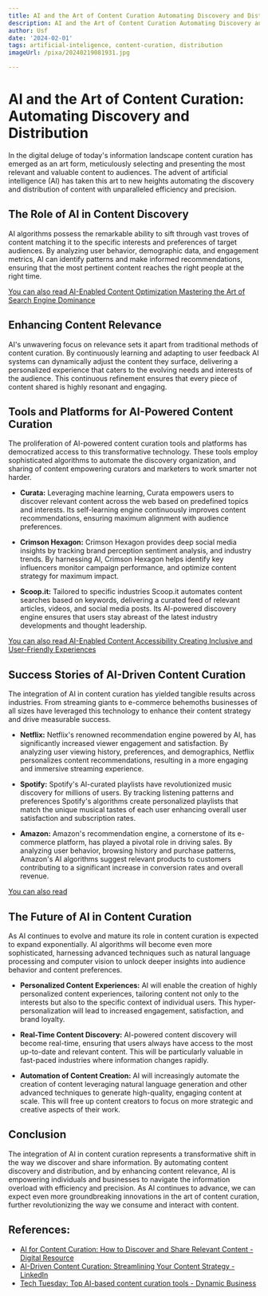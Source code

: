 ```yaml
---
title: AI and the Art of Content Curation Automating Discovery and Distribution
description: AI and the Art of Content Curation Automating Discovery and Distribution
author: Usf
date: '2024-02-01'
tags: artificial-inteligence, content-curation, distribution
imageUrl: /pixa/20240219081931.jpg

---
```

# AI and the Art  of Content Curation: Automating  Discovery and Distribution

In the digital deluge of today's information landscape  content  curation has  emerged as an art form, meticulously selecting and presenting the most relevant and valuable  content to audiences. The advent of  artificial intelligence (AI) has taken this art to new heights  automating the discovery and distribution of content with unparalleled efficiency and precision.

## The Role of  AI in Content Discovery

AI algorithms possess the remarkable ability to sift through  vast troves of content matching  it to the specific interests and preferences of target  audiences. By analyzing user behavior, demographic data, and engagement  metrics, AI can identify patterns and  make informed recommendations, ensuring that the most pertinent content reaches the right people  at the  right time.

[You can also  read  AI-Enabled  Content Optimization Mastering the Art of Search Engine  Dominance](AI-Enabled%20Content%20Optimization%20Mastering%20the%20Art%20of%20Search%20Engine%20Dominance)


## Enhancing Content Relevance

AI's  unwavering focus on relevance sets it apart from traditional methods of content curation. By continuously learning  and adapting to user feedback AI systems can dynamically adjust  the content they surface, delivering a personalized experience that caters to the evolving needs and interests of  the audience. This continuous  refinement ensures  that every piece of content shared is highly  resonant and engaging.

## Tools and Platforms for AI-Powered  Content Curation

The proliferation of AI-powered content curation tools and platforms has democratized access to this transformative technology. These tools employ sophisticated algorithms to automate the discovery  organization, and sharing of content empowering curators and marketers to work  smarter not  harder.

- **Curata:** Leveraging machine learning, Curata  empowers users  to discover relevant content across the web based on  predefined topics and  interests. Its self-learning  engine continuously improves  content recommendations, ensuring maximum alignment with audience preferences.

- **Crimson Hexagon:** Crimson Hexagon provides deep social media insights by tracking brand perception sentiment analysis,  and industry trends. By harnessing AI, Crimson Hexagon helps  identify key influencers monitor campaign performance, and optimize content strategy for maximum impact.

- **Scoop.it:** Tailored to specific industries Scoop.it automates content searches based on keywords, delivering a curated feed of relevant  articles, videos, and social media posts. Its AI-powered  discovery engine ensures  that users  stay abreast of the latest industry developments and thought leadership.

[You can also read AI-Enabled Content Accessibility Creating Inclusive and User-Friendly  Experiences](AI-Enabled%20Content%20Accessibility%20Creating%20Inclusive%20and%20User-Friendly%20Experiences)


## Success Stories of AI-Driven Content Curation

The integration of AI in content curation has yielded tangible results  across  industries.  From streaming giants to e-commerce behemoths businesses of all sizes have leveraged this technology to enhance their content strategy and  drive measurable success.

- **Netflix:** Netflix's renowned recommendation engine powered  by AI, has significantly increased viewer engagement and satisfaction. By analyzing user viewing history, preferences, and demographics, Netflix personalizes content recommendations, resulting in a more engaging  and immersive streaming experience.

- **Spotify:** Spotify's AI-curated playlists have revolutionized  music  discovery for millions of users. By tracking listening patterns and preferences Spotify's algorithms create personalized playlists that match the unique  musical tastes of each user enhancing  overall user satisfaction and subscription rates.

- **Amazon:** Amazon's recommendation engine, a cornerstone of its e-commerce platform, has played a pivotal role  in driving sales. By analyzing user behavior, browsing history and purchase patterns, Amazon's AI algorithms suggest relevant products to customers contributing to a significant increase in conversion rates and overall revenue.

[You can  also read ]()


## The Future of AI in Content  Curation

As AI continues to evolve and  mature its role in content curation is expected to expand exponentially.  AI  algorithms will become even more sophisticated, harnessing advanced techniques such as  natural language  processing and computer vision to unlock deeper insights into audience behavior and content preferences.

- **Personalized Content Experiences:** AI will enable the creation of highly personalized  content experiences, tailoring content not only to the interests but also to the  specific  context of individual users. This hyper-personalization will lead to increased engagement, satisfaction, and brand loyalty.

- **Real-Time Content Discovery:** AI-powered content discovery will become real-time, ensuring that users always have access to the most up-to-date and relevant content. This  will be particularly  valuable in fast-paced industries where  information  changes rapidly.

- **Automation of Content Creation:** AI will increasingly automate the creation of content leveraging natural language  generation  and other advanced techniques to generate high-quality, engaging content at scale. This will free up content creators to focus on more strategic  and creative aspects of their work.

## Conclusion

The integration of AI in content curation represents a transformative shift in the way we discover and share information. By automating content discovery and distribution, and by enhancing content relevance, AI is  empowering individuals and businesses to navigate the information overload with efficiency and precision. As AI continues to advance, we can expect even  more groundbreaking innovations in the art of content  curation, further revolutionizing the way we consume  and interact with  content.

## References:
- [AI for Content Curation: How to Discover and Share Relevant Content - Digital Resource](https://www.yourdigitalresource.com/post/ai-to-discover-and-share-relevant-content)
- [AI-Driven Content Curation: Streamlining Your Content Strategy - LinkedIn](https://www.linkedin.com/pulse/ai-driven-content-curation-streamlining-your-strategy-al-obaidi)
- [Tech Tuesday: Top AI-based content curation tools - Dynamic Business](https://dynamicbusiness.com/featured/tech-tuesday/tech-tuesday-top-ai-based-content-curation-tools.html)
